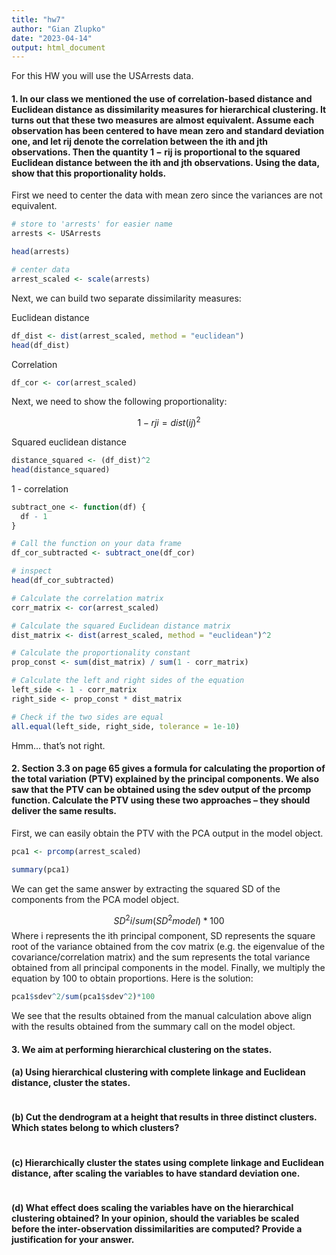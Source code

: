 ```yaml
---
title: "hw7"
author: "Gian Zlupko"
date: "2023-04-14"
output: html_document
---
```




For this HW you will use the USArrests data.


#### 1. In our class we mentioned the use of correlation-based distance and Euclidean distance as dissimilarity measures for hierarchical clustering. It turns out that these two measures are almost equivalent. Assume each observation has been centered to have mean zero and standard deviation one, and let rij denote the correlation between the ith and jth observations. Then the quantity 1 − rij is proportional to the squared Euclidean distance between the ith and jth observations. Using the data, show that this proportionality holds.

First we need to center the data with mean zero since the variances are not equivalent. 
```r
# store to 'arrests' for easier name 
arrests <- USArrests

head(arrests) 

# center data 
arrest_scaled <- scale(arrests)

```


Next, we can build two separate dissimilarity measures:  

Euclidean distance 
```r
df_dist <- dist(arrest_scaled, method = "euclidean") 
head(df_dist) 
```


Correlation 
```r
df_cor <- cor(arrest_scaled)
```

Next, we need to show the following proportionality: 

$$
1 - rji = dist(ij)^2
$$

Squared euclidean distance
```r
distance_squared <- (df_dist)^2
head(distance_squared) 
```

1 - correlation 
```r
subtract_one <- function(df) {
  df - 1
}

# Call the function on your data frame
df_cor_subtracted <- subtract_one(df_cor)

# inspect 
head(df_cor_subtracted) 
```



```r
# Calculate the correlation matrix
corr_matrix <- cor(arrest_scaled)

# Calculate the squared Euclidean distance matrix
dist_matrix <- dist(arrest_scaled, method = "euclidean")^2

# Calculate the proportionality constant
prop_const <- sum(dist_matrix) / sum(1 - corr_matrix)

# Calculate the left and right sides of the equation
left_side <- 1 - corr_matrix
right_side <- prop_const * dist_matrix

# Check if the two sides are equal
all.equal(left_side, right_side, tolerance = 1e-10)
```

Hmm... that's not right. 


#### 2. Section 3.3 on page 65 gives a formula for calculating the proportion of the total variation (PTV) explained by the principal components. We also saw that the PTV can be obtained using the sdev output of the prcomp function. Calculate the PTV using these two approaches – they should deliver the same results.


First, we can easily obtain the PTV with the PCA output in the model object. 
```r
pca1 <- prcomp(arrest_scaled) 

summary(pca1)
```


We can get the same answer by extracting the squared SD of the components from the PCA model object. 

$$
SD^2i/sum(SD^2model)*100
$$ 
Where i represents the ith principal component, SD represents the square root of the variance obtained from the cov matrix (e.g. the eigenvalue of the covariance/correlation matrix) and the sum represents the total variance obtained from all principal components in the model. Finally, we multiply the equation by 100 to obtain proportions. Here is the solution: 

```r
pca1$sdev^2/sum(pca1$sdev^2)*100
```

We see that the results obtained from the manual calculation above align with the results obtained from the summary call on the model object.

#### 3. We aim at performing hierarchical clustering on the states.
#### (a) Using hierarchical clustering with complete linkage and Euclidean distance, cluster the states.

```r

```



#### (b) Cut the dendrogram at a height that results in three distinct clusters. Which states belong to which clusters?

```r

```


#### (c) Hierarchically cluster the states using complete linkage and Euclidean distance, after scaling the variables to have standard deviation one.

```r

```


#### (d) What effect does scaling the variables have on the hierarchical clustering obtained? In your opinion, should the variables be scaled before the inter-observation dissimilarities are computed? Provide a justification for your answer.


```r

```















